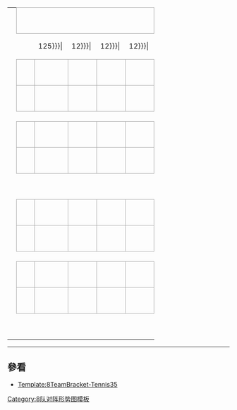 {| border=0 cellpadding=0 cellspacing=0 style="font-size: 90%; margin:1em 2em 1em 1em;"
| &nbsp;
| align="center" colspan="5" style="border:1px solid #aaa;" bgcolor=#f2f2f2|{{{RD1|半準決賽}}}
| colspan=2|
| align="center" colspan="5" style="border:1px solid #aaa;" bgcolor=#f2f2f2|{{{RD2|準決賽}}}
| colspan=2|
| align="center" colspan="7" style="border:1px solid #aaa;" bgcolor=#f2f2f2|{{{RD3|決賽}}}

|-
| width=1|&nbsp;
| width=25|&nbsp;
| width={{{team-width|125}}}|&nbsp;
| width={{{score-width|12}}}|&nbsp;
| width={{{score-width|12}}}|&nbsp;
| width={{{score-width|12}}}|&nbsp;
| width=10|&nbsp;
| width=10|&nbsp;
| width=25|&nbsp;
| width={{{team-width|125}}}|&nbsp;
| width={{{score-width|12}}}|&nbsp;
| width={{{score-width|12}}}|&nbsp;
| width={{{score-width|12}}}|&nbsp;
| width=10|&nbsp;
| width=10|&nbsp;
| width=25|&nbsp;
| width={{{team-width|125}}}|&nbsp;
| width={{{score-width|12}}}|&nbsp;
| width={{{score-width|12}}}|&nbsp;
| width={{{score-width|12}}}|&nbsp;
| width={{{score-width|12}}}|&nbsp;
| width={{{score-width|12}}}|&nbsp;

|-
| height="14" |&nbsp;
| align=center bgcolor="#f2f2f2" style="border:1px solid #aaa;"| {{{RD1-seed1|1}}}
| style="border:1px solid #aaa;" bgcolor=#f9f9f9| &nbsp;{{{RD1-team1|&nbsp;}}}
| align=center style="border:1px solid #aaa; border-left: 0px;" bgcolor=#f9f9f9| {{{RD1-score1-1|&nbsp;}}}
| align=center style="border:1px solid #aaa; border-left: 0px;" bgcolor=#f9f9f9| {{{RD1-score1-2|&nbsp;}}}
| align=center style="border:1px solid #aaa; border-left: 0px;" bgcolor=#f9f9f9| {{{RD1-score1-3|&nbsp;}}}
| style="border-width:0 0 2px 0; border-style:solid;border-color:black;"|&nbsp;

|-
| height="7" |
| rowspan="2" align=center bgcolor="#f2f2f2" style="border:1px solid #aaa;"| {{{RD1-seed2|8}}}
| rowspan="2" style="border:1px solid #aaa;" bgcolor=#f9f9f9| &nbsp;{{{RD1-team2|&nbsp;}}}
| rowspan="2" align=center style="border:1px solid #aaa; border-left: 0px;" bgcolor=#f9f9f9| {{{RD1-score2-1|&nbsp;}}}
| rowspan="2" align=center style="border:1px solid #aaa; border-left: 0px;" bgcolor=#f9f9f9| {{{RD1-score2-2|&nbsp;}}}
| rowspan="2" align=center style="border:1px solid #aaa; border-left: 0px;" bgcolor=#f9f9f9| {{{RD1-score2-3|&nbsp;}}}
| rowspan="6" style="border-width:2px 2px 2px 0; border-style:solid;border-color:black;"|&nbsp;

|-
| height="7" |
| rowspan="2" style="border-width:0 0 2px 0; border-style:solid;border-color:black;"|&nbsp;
| rowspan="2" align=center bgcolor="#f2f2f2" style="border:1px solid #aaa;"| {{{RD2-seed1|&nbsp;}}}
| rowspan="2" style="border:1px solid #aaa;" bgcolor=#f9f9f9| &nbsp;{{{RD2-team1|&nbsp;}}}
| rowspan="2" align=center style="border:1px solid #aaa; border-left: 0px;" bgcolor=#f9f9f9| {{{RD2-score1-1|&nbsp;}}}
| rowspan="2" align=center style="border:1px solid #aaa; border-left: 0px;" bgcolor=#f9f9f9| {{{RD2-score1-2|&nbsp;}}}
| rowspan="2" align=center style="border:1px solid #aaa; border-left: 0px;" bgcolor=#f9f9f9| {{{RD2-score1-3|&nbsp;}}}
| rowspan="2" style="border-width:0 0 2px 0; border-style:solid;border-color:black;"|&nbsp;

|-
| height="7" |
| colspan="5" rowspan="2" align="center"| {{{group1|}}}

|-
| height="7" |
| rowspan="2" style="border-width:2px 0 0 0; border-style:solid;border-color:black;"|&nbsp;
| rowspan="2" align=center bgcolor="#f2f2f2" style="border:1px solid #aaa;"| {{{RD2-seed2|&nbsp;}}}
| rowspan="2" style="border:1px solid #aaa;" bgcolor=#f9f9f9| &nbsp;{{{RD2-team2|&nbsp;}}}
| rowspan="2" align=center style="border:1px solid #aaa; border-left: 0px;" bgcolor=#f9f9f9| {{{RD2-score2-1|&nbsp;}}}
| rowspan="2" align=center style="border:1px solid #aaa; border-left: 0px;" bgcolor=#f9f9f9| {{{RD2-score2-2|&nbsp;}}}
| rowspan="2" align=center style="border:1px solid #aaa; border-left: 0px;" bgcolor=#f9f9f9| {{{RD2-score2-3|&nbsp;}}}
| rowspan="10" style="border-width:2px 2px 2px 0; border-style:solid;border-color:black;"|&nbsp;

|-
| height="7" |
| rowspan="2" align=center bgcolor="#f2f2f2" style="border:1px solid #aaa;"| {{{RD1-seed3|4}}}
| rowspan="2" style="border:1px solid #aaa;" bgcolor=#f9f9f9| &nbsp;{{{RD1-team3|&nbsp;}}}
| rowspan="2" align=center style="border:1px solid #aaa; border-left: 0px;" bgcolor=#f9f9f9| {{{RD1-score3-1|&nbsp;}}}
| rowspan="2" align=center style="border:1px solid #aaa; border-left: 0px;" bgcolor=#f9f9f9| {{{RD1-score3-2|&nbsp;}}}
| rowspan="2" align=center style="border:1px solid #aaa; border-left: 0px;" bgcolor=#f9f9f9| {{{RD1-score3-3|&nbsp;}}}

|-
| height="7" |

|-
| height="14" |&nbsp;
| align=center bgcolor="#f2f2f2" style="border:1px solid #aaa;"| {{{RD1-seed4|5}}}
| style="border:1px solid #aaa;" bgcolor=#f9f9f9| &nbsp;{{{RD1-team4|&nbsp;}}}
| align=center style="border:1px solid #aaa; border-left: 0px;" bgcolor=#f9f9f9| {{{RD1-score4-1|&nbsp;}}}
| align=center style="border:1px solid #aaa; border-left: 0px;" bgcolor=#f9f9f9| {{{RD1-score4-2|&nbsp;}}}
| align=center style="border:1px solid #aaa; border-left: 0px;" bgcolor=#f9f9f9| {{{RD1-score4-3|&nbsp;}}}
| style="border-width:2px 0 0 0; border-style:solid;border-color:black;"|&nbsp;

|-
| height="14" colspan="2" |
| colspan="12" rowspan="2"|&nbsp;
| style="border-width:0 0 2px 0; border-style:solid;border-color:black;"|&nbsp;
| align=center bgcolor="#f2f2f2" style="border:1px solid #aaa;"| {{{RD3-seed1|&nbsp;}}}
| style="border:1px solid #aaa;" bgcolor=#f9f9f9| &nbsp;{{{RD3-team1|&nbsp;}}}
| align=center style="border:1px solid #aaa; border-left: 0px;" bgcolor=#f9f9f9| {{{RD3-score1-1|&nbsp;}}}
| align=center style="border:1px solid #aaa; border-left: 0px;" bgcolor=#f9f9f9| {{{RD3-score1-2|&nbsp;}}}
| align=center style="border:1px solid #aaa; border-left: 0px;" bgcolor=#f9f9f9| {{{RD3-score1-3|&nbsp;}}}
| align=center style="border:1px solid #aaa; border-left: 0px;" bgcolor=#f9f9f9| {{{RD3-score1-4|&nbsp;}}}
| align=center style="border:1px solid #aaa; border-left: 0px;" bgcolor=#f9f9f9| {{{RD3-score1-5|&nbsp;}}}

|-
| height="14" colspan="2" |
| style="border-width:2px 0 0 0; border-style:solid;border-color:black;"|&nbsp;
| align=center bgcolor="#f2f2f2" style="border:1px solid #aaa;"| {{{RD3-seed2|&nbsp;}}}
| style="border:1px solid #aaa;" bgcolor=#f9f9f9| &nbsp;{{{RD3-team2|&nbsp;}}}
| align=center style="border:1px solid #aaa; border-left: 0px;" bgcolor=#f9f9f9| {{{RD3-score2-1|&nbsp;}}}
| align=center style="border:1px solid #aaa; border-left: 0px;" bgcolor=#f9f9f9| {{{RD3-score2-2|&nbsp;}}}
| align=center style="border:1px solid #aaa; border-left: 0px;" bgcolor=#f9f9f9| {{{RD3-score2-3|&nbsp;}}}
| align=center style="border:1px solid #aaa; border-left: 0px;" bgcolor=#f9f9f9| {{{RD3-score2-4|&nbsp;}}}
| align=center style="border:1px solid #aaa; border-left: 0px;" bgcolor=#f9f9f9| {{{RD3-score2-5|&nbsp;}}}

|-
| height="14"|&nbsp;
| align=center bgcolor="#f2f2f2" style="border:1px solid #aaa;"| {{{RD1-seed5|3}}}
| style="border:1px solid #aaa;" bgcolor=#f9f9f9| &nbsp;{{{RD1-team5|&nbsp;}}}
| align=center style="border:1px solid #aaa; border-left: 0px;" bgcolor=#f9f9f9| {{{RD1-score5-1|&nbsp;}}}
| align=center style="border:1px solid #aaa; border-left: 0px;" bgcolor=#f9f9f9| {{{RD1-score5-2|&nbsp;}}}
| align=center style="border:1px solid #aaa; border-left: 0px;" bgcolor=#f9f9f9| {{{RD1-score5-3|&nbsp;}}}
| style="border-width:0 0 2px 0; border-style:solid;border-color:black;"|&nbsp;

|-
| height="7" |
| rowspan="2" align=center bgcolor="#f2f2f2" style="border:1px solid #aaa;"| {{{RD1-seed6|6}}}
| rowspan="2" style="border:1px solid #aaa;" bgcolor=#f9f9f9| &nbsp;{{{RD1-team6|&nbsp;}}}
| rowspan="2" align=center style="border:1px solid #aaa; border-left: 0px;" bgcolor=#f9f9f9| {{{RD1-score6-1|&nbsp;}}}
| rowspan="2" align=center style="border:1px solid #aaa; border-left: 0px;" bgcolor=#f9f9f9| {{{RD1-score6-2|&nbsp;}}}
| rowspan="2" align=center style="border:1px solid #aaa; border-left: 0px;" bgcolor=#f9f9f9| {{{RD1-score6-3|&nbsp;}}}
| rowspan="6" style="border-width:2px 2px 2px 0; border-style:solid;border-color:black;"|&nbsp;

|-
| height="7" |
| rowspan="2" style="border-width:0 0 2px 0; border-style:solid;border-color:black;"|
| rowspan="2" align=center bgcolor="#f2f2f2" style="border:1px solid #aaa;"| {{{RD2-seed3|&nbsp;}}}
| rowspan="2" style="border:1px solid #aaa;" bgcolor=#f9f9f9| &nbsp;{{{RD2-team3|&nbsp;}}}
| rowspan="2" align=center style="border:1px solid #aaa; border-left: 0px;" bgcolor=#f9f9f9| {{{RD2-score3-1|&nbsp;}}}
| rowspan="2" align=center style="border:1px solid #aaa; border-left: 0px;" bgcolor=#f9f9f9| {{{RD2-score3-2|&nbsp;}}}
| rowspan="2" align=center style="border:1px solid #aaa; border-left: 0px;" bgcolor=#f9f9f9| {{{RD2-score3-3|&nbsp;}}}

|-
| height="7" |
| colspan="5" rowspan="2" align="center"| {{{group2|}}}

|-
| height="7" |
| rowspan="2" style="border-width:2px 0 0 0; border-style:solid;border-color:black;"|&nbsp;
| rowspan="2" align=center bgcolor="#f2f2f2" style="border:1px solid #aaa;"| {{{RD2-seed4|&nbsp;}}}
| rowspan="2" style="border:1px solid #aaa;" bgcolor=#f9f9f9| &nbsp;{{{RD2-team4|&nbsp;}}}
| rowspan="2" align=center style="border:1px solid #aaa; border-left: 0px;" bgcolor=#f9f9f9| {{{RD2-score4-1|&nbsp;}}}
| rowspan="2" align=center style="border:1px solid #aaa; border-left: 0px;" bgcolor=#f9f9f9| {{{RD2-score4-2|&nbsp;}}}
| rowspan="2" align=center style="border:1px solid #aaa; border-left: 0px;" bgcolor=#f9f9f9| {{{RD2-score4-3|&nbsp;}}}
| rowspan="2" style="border-width:2px 0 0 0; border-style:solid;border-color:black;"|&nbsp;
| rowspan="2"|&nbsp;
| align="center" rowspan="2" colspan="5" style="border:1px solid #aaa;" bgcolor=#f2f2f2|{{{3rd|銅牌賽}}}

|-
| height="7" |
| rowspan="2" align=center bgcolor="#f2f2f2" style="border:1px solid #aaa;"| {{{RD1-seed7|2}}}
| rowspan="2" style="border:1px solid #aaa;" bgcolor=#f9f9f9| &nbsp;{{{RD1-team7|&nbsp;}}}
| rowspan="2" align=center style="border:1px solid #aaa; border-left: 0px;" bgcolor=#f9f9f9| {{{RD1-score7-1|&nbsp;}}}
| rowspan="2" align=center style="border:1px solid #aaa; border-left: 0px;" bgcolor=#f9f9f9| {{{RD1-score7-2|&nbsp;}}}
| rowspan="2" align=center style="border:1px solid #aaa; border-left: 0px;" bgcolor=#f9f9f9| {{{RD1-score7-3|&nbsp;}}}

|-
| height="7" |

|-
| height="14" |&nbsp;
| align=center bgcolor="#f2f2f2" style="border:1px solid #aaa;"| {{{RD1-seed8|7}}}
| style="border:1px solid #aaa;" bgcolor=#f9f9f9| &nbsp;{{{RD1-team8|&nbsp;}}}
| align=center style="border:1px solid #aaa; border-left: 0px;" bgcolor=#f9f9f9| {{{RD1-score8-1|&nbsp;}}}
| align=center style="border:1px solid #aaa; border-left: 0px;" bgcolor=#f9f9f9| {{{RD1-score8-2|&nbsp;}}}
| align=center style="border:1px solid #aaa; border-left: 0px;" bgcolor=#f9f9f9| {{{RD1-score8-3|&nbsp;}}}
| style="border-width:2px 0 0 0; border-style:solid;border-color:black;"|&nbsp;
| colspan="8"|&nbsp;
| align=center bgcolor="#f2f2f2" style="border:1px solid #aaa;"| {{{3rd-seed1|}}}
| style="border:1px solid #aaa;" bgcolor=#f9f9f9| &nbsp;{{{3rd-team1|}}}
| align=center style="border:1px solid #aaa; border-left: 0px;" bgcolor=#f9f9f9| {{{3rd-score1-1|&nbsp;}}}
| align=center style="border:1px solid #aaa; border-left: 0px;" bgcolor=#f9f9f9| {{{3rd-score1-2|&nbsp;}}}
| align=center style="border:1px solid #aaa; border-left: 0px;" bgcolor=#f9f9f9| {{{3rd-score1-3|&nbsp;}}}

|-
| colspan="15"|&nbsp;
| align=center bgcolor="#f2f2f2" style="border:1px solid #aaa;"| {{{3rd-seed2|}}}
| style="border:1px solid #aaa;" bgcolor=#f9f9f9| &nbsp;{{{3rd-team2|}}}
| align=center style="border:1px solid #aaa; border-left: 0px;" bgcolor=#f9f9f9| {{{3rd-score2-1|&nbsp;}}}
| align=center style="border:1px solid #aaa; border-left: 0px;" bgcolor=#f9f9f9| {{{3rd-score2-2|&nbsp;}}}
| align=center style="border:1px solid #aaa; border-left: 0px;" bgcolor=#f9f9f9| {{{3rd-score2-3|&nbsp;}}}
|}<noinclude>
----
{{template doc}}
==參看==
*[[Template:8TeamBracket-Tennis35]]
[[Category:8队对阵形势图模板]]
</noinclude>